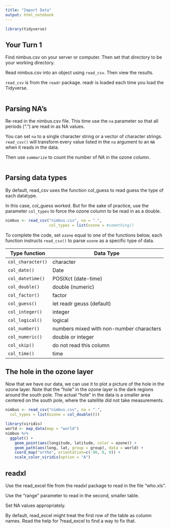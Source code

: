 ```yaml
---
title: "Import Data"
output: html_notebook
---
```


```r
library(tidyverse)
```

## Your Turn 1

Find nimbus.csv on your server or computer. Then set that directory to be your working directory.

Read nimbus.csv into an object using `read_csv`. Then view the results.

`read_csv` is from the `readr` package. readr is loaded each time you load the Tidyverse.

```r

```

## Parsing NA's

Re-read in the nimbus.csv file. This time use the `na` parameter so that all periods (".") are read in as NA values.

You can set `na` to a single character string or a vector of character strings. `read_csv()` will transform every value listed in the `na` argument to an `NA` when it reads in the data.

Then use `summarize` to count the number of NA in the ozone column.
```r

```


## Parsing data types

By default, read_csv uses the function col_guess to read guess the type of each datatype.

In this case, col_guess worked. But for the sake of practice, use the parameter `col_types` to force the ozone column to be read in as a double.


```r
nimbus <- read_csv("nimbus.csv", na = ".",
                   col_types = list(ozone = #something))
```

To complete the code, set `ozone` equal to one of the functions below, each function instructs `read_csv()` to parse `ozone` as a specific type of data.

Type function     | Data Type
----------------- | -----------------------------------------
`col_character()` | character
`col_date()`      | Date
`col_datetime()`  | POSIXct (date-time)
`col_double()`    | double (numeric)
`col_factor()`    | factor
`col_guess()`     | let readr geuss (default)
`col_integer()`   | integer
`col_logical()`   | logical
`col_number()`    | numbers mixed with non-number characters
`col_numeric()`   | double or integer
`col_skip()`      | do not read this column
`col_time()`      | time

## The hole in the ozone layer

Now that we have our data, we can use it to plot a picture of the hole in the ozone layer. Note that the "hole" in the ozone layer is the dark regions around the south pole. The actual "hole" in the data is a smaller area centered on the south pole, where the satellite did not take measurements.

```r
nimbus <- read_csv("nimbus.csv", na = ".", 
  col_types = list(ozone = col_double()))

library(viridis)
world <- map_data(map = "world")
nimbus %>% 
  ggplot() +
    geom_point(aes(longitude, latitude, color = ozone)) +
    geom_path(aes(long, lat, group = group), data = world) +
    coord_map("ortho", orientation=c(-90, 0, 0)) +
    scale_color_viridis(option = "A")
```

## readxl

Use the read_excel file from the readxl package to read in the file "who.xls".

Use the "range" parameter to read in the second, smaller table.

Set NA values appropriately.

By default, read_excel might treat the first row of the table as column names.
Read the help for ?read_excel to find a way to fix that.

```r

```
